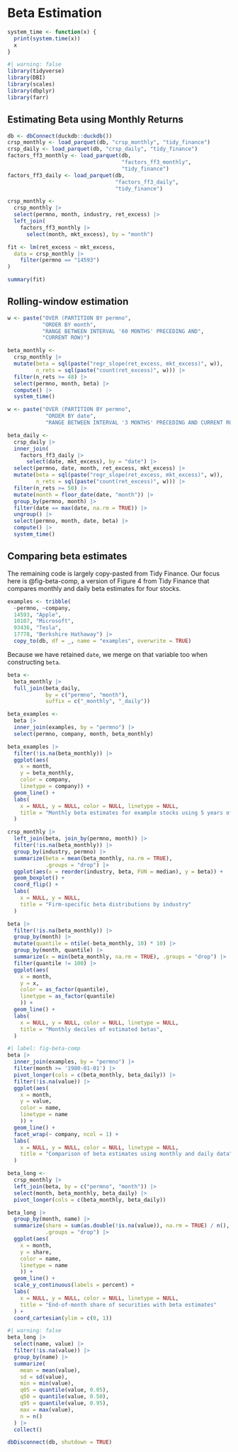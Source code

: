 # Beta Estimation 

```r
system_time <- function(x) {
  print(system.time(x))
  x
}
```

```r
#| warning: false
library(tidyverse)
library(DBI)
library(scales)
library(dbplyr)
library(farr)
```

## Estimating Beta using Monthly Returns

```r
db <- dbConnect(duckdb::duckdb())
crsp_monthly <- load_parquet(db, "crsp_monthly", "tidy_finance")
crsp_daily <- load_parquet(db, "crsp_daily", "tidy_finance")
factors_ff3_monthly <- load_parquet(db,
                                    "factors_ff3_monthly", 
                                    "tidy_finance") 
factors_ff3_daily <- load_parquet(db,
                                  "factors_ff3_daily", 
                                  "tidy_finance") 
```

```r
crsp_monthly <- 
  crsp_monthly |>
  select(permno, month, industry, ret_excess) |>
  left_join(
    factors_ff3_monthly |>
      select(month, mkt_excess), by = "month")
```


```r
fit <- lm(ret_excess ~ mkt_excess,
  data = crsp_monthly |>
    filter(permno == "14593")
)

summary(fit)
```

## Rolling-window estimation

```r
w <- paste("OVER (PARTITION BY permno",
           "ORDER BY month",
           "RANGE BETWEEN INTERVAL '60 MONTHS' PRECEDING AND",
           "CURRENT ROW)")
```

```r
beta_monthly <-
  crsp_monthly |>
  mutate(beta = sql(paste("regr_slope(ret_excess, mkt_excess)", w)),
         n_rets = sql(paste("count(ret_excess)", w))) |>
  filter(n_rets >= 48) |>
  select(permno, month, beta) |>
  compute() |>
  system_time()
```

```r
w <- paste("OVER (PARTITION BY permno",
            "ORDER BY date",
            "RANGE BETWEEN INTERVAL '3 MONTHS' PRECEDING AND CURRENT ROW)")

```

```r
beta_daily <-
  crsp_daily |>
  inner_join(
    factors_ff3_daily |>
      select(date, mkt_excess), by = "date") |>
  select(permno, date, month, ret_excess, mkt_excess) |>
  mutate(beta = sql(paste("regr_slope(ret_excess, mkt_excess)", w)),
         n_rets = sql(paste("count(ret_excess)", w))) |>
  filter(n_rets >= 50) |>
  mutate(month = floor_date(date, "month")) |>
  group_by(permno, month) |>
  filter(date == max(date, na.rm = TRUE)) |>
  ungroup() |>
  select(permno, month, date, beta) |>
  compute() |>
  system_time()
```

## Comparing beta estimates

The remaining code is largely copy-pasted from Tidy Finance.
Our focus here is @fig-beta-comp, a version of Figure 4 from Tidy Finance that compares monthly and daily beta estimates for four stocks.

```r
examples <- tribble(
  ~permno, ~company,
  14593, "Apple",
  10107, "Microsoft",
  93436, "Tesla",
  17778, "Berkshire Hathaway") |>
  copy_to(db, df = _, name = "examples", overwrite = TRUE)
```

Because we have retained `date`, we merge on that variable too when constructing `beta`.

```r
beta <- 
  beta_monthly |>
  full_join(beta_daily, 
            by = c("permno", "month"),
            suffix = c("_monthly", "_daily"))
```

```r
beta_examples <- 
  beta |>
  inner_join(examples, by = "permno") |>
  select(permno, company, month, beta_monthly) 

beta_examples |>
  filter(!is.na(beta_monthly)) |>
  ggplot(aes(
    x = month, 
    y = beta_monthly, 
    color = company,
    linetype = company)) +
  geom_line() +
  labs(
    x = NULL, y = NULL, color = NULL, linetype = NULL,
    title = "Monthly beta estimates for example stocks using 5 years of data"
  )
```

```r
crsp_monthly |>
  left_join(beta, join_by(permno, month)) |>
  filter(!is.na(beta_monthly)) |>
  group_by(industry, permno) |>
  summarize(beta = mean(beta_monthly, na.rm = TRUE), 
            .groups = "drop") |>
  ggplot(aes(x = reorder(industry, beta, FUN = median), y = beta)) +
  geom_boxplot() +
  coord_flip() +
  labs(
    x = NULL, y = NULL,
    title = "Firm-specific beta distributions by industry"
  )
```
```r
beta |>
  filter(!is.na(beta_monthly)) |>
  group_by(month) |>
  mutate(quantile = ntile(-beta_monthly, 10) * 10) |>
  group_by(month, quantile) |>
  summarize(x = min(beta_monthly, na.rm = TRUE), .groups = "drop") |>
  filter(quantile != 100) |>
  ggplot(aes(
    x = month, 
    y = x, 
    color = as_factor(quantile),
    linetype = as_factor(quantile)
    )) +
  geom_line() +
  labs(
    x = NULL, y = NULL, color = NULL, linetype = NULL,
    title = "Monthly deciles of estimated betas",
  )
```

```r
#| label: fig-beta-comp
beta |>
  inner_join(examples, by = "permno") |>
  filter(month >= '1980-01-01') |>
  pivot_longer(cols = c(beta_monthly, beta_daily)) |>
  filter(!is.na(value)) |>
  ggplot(aes(
    x = month, 
    y = value, 
    color = name, 
    linetype = name
    )) +
  geom_line() +
  facet_wrap(~ company, ncol = 1) +
  labs(
    x = NULL, y = NULL, color = NULL, linetype = NULL, 
    title = "Comparison of beta estimates using monthly and daily data"
  )
```

```r
beta_long <- 
  crsp_monthly |>
  left_join(beta, by = c("permno", "month")) |>
  select(month, beta_monthly, beta_daily) |>
  pivot_longer(cols = c(beta_monthly, beta_daily))

beta_long |>
  group_by(month, name) |>
  summarize(share = sum(as.double(!is.na(value)), na.rm = TRUE) / n(),
            .groups = "drop") |>
  ggplot(aes(
    x = month, 
    y = share, 
    color = name,
    linetype = name
    )) +
  geom_line() +
  scale_y_continuous(labels = percent) +
  labs(
    x = NULL, y = NULL, color = NULL, linetype = NULL,
    title = "End-of-month share of securities with beta estimates"
  ) +
  coord_cartesian(ylim = c(0, 1))
```

```r
#| warning: false
beta_long |>
  select(name, value) |>
  filter(!is.na(value)) |>
  group_by(name) |>
  summarize(
    mean = mean(value),
    sd = sd(value),
    min = min(value),
    q05 = quantile(value, 0.05),
    q50 = quantile(value, 0.50),
    q95 = quantile(value, 0.95),
    max = max(value),
    n = n()
  ) |>
  collect()
```

```r
dbDisconnect(db, shutdown = TRUE)
```